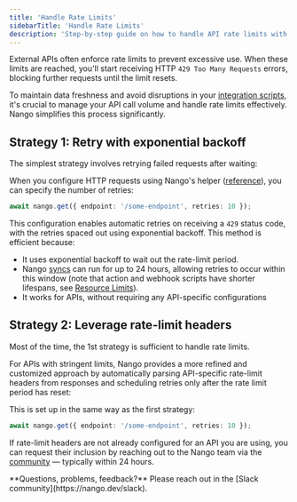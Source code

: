 ```yaml
---
title: 'Handle Rate Limits'
sidebarTitle: 'Handle Rate Limits'
description: 'Step-by-step guide on how to handle API rate limits with Nango.'
---
```


External APIs often enforce rate limits to prevent excessive use. When these limits are reached, you'll start receiving HTTP `429 Too Many Requests` errors, blocking further requests until the limit resets.

To maintain data freshness and avoid disruptions in your [integration scripts](/understand/concepts/scripts), it's crucial to manage your API call volume and handle rate limits effectively. Nango simplifies this process significantly.

## Strategy 1: Retry with exponential backoff

The simplest strategy involves retrying failed requests after waiting:

When you configure HTTP requests using Nango's helper ([reference](/reference/scripts#http-requests)), you can specify the number of retries:

```ts
await nango.get({ endpoint: '/some-endpoint', retries: 10 });
```

This configuration enables automatic retries on receiving a `429` status code, with the retries spaced out using exponential backoff. This method is efficient because:

- It uses exponential backoff to wait out the rate-limit period.
- Nango [syncs](/understand/concepts/syncs) can run for up to 24 hours, allowing retries to occur within this window (note that action and webhook scripts have shorter lifespans, see [Resource Limits](/reference/limits)).
- It works for APIs, without requiring any API-specific configurations

## Strategy 2: Leverage rate-limit headers

Most of the time, the 1st strategy is sufficient to handle rate limits. 

For APIs with stringent limits, Nango provides a more refined and customized approach by automatically parsing API-specific rate-limit headers from responses and scheduling retries only after the rate limit period has reset:

This is set up in the same way as the first strategy:

```ts
await nango.get({ endpoint: '/some-endpoint', retries: 10 });
```


If rate-limit headers are not already configured for an API you are using, you can request their inclusion by reaching out to the Nango team via the [community](https://nango.dev/slack) — typically within 24 hours.

<Tip>
**Questions, problems, feedback?** Please reach out in the [Slack community](https://nango.dev/slack).
</Tip>
